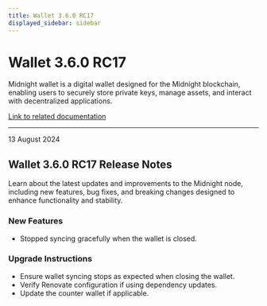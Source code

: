 ```yaml
---
title: Wallet 3.6.0 RC17
displayed_sidebar: sidebar
---
```


# Wallet 3.6.0 RC17

Midnight wallet is a digital wallet designed for the Midnight blockchain, enabling users to securely store private keys, manage assets, and interact with decentralized applications.

[Link to related documentation](../../learn/introduction/wallets)

---

<div 
  style={{
    marginTop: '0',
    fontSize: '1rem',
    fontWeight: 'normal',
    marginBottom: '0.5rem'
  }}
>
  13 August 2024
</div>

## Wallet 3.6.0 RC17 Release Notes

Learn about the latest updates and improvements to the Midnight node, including new features, bug fixes, and breaking changes designed to enhance functionality and stability.

### New Features

- Stopped syncing gracefully when the wallet is closed.  

### Upgrade Instructions

- Ensure wallet syncing stops as expected when closing the wallet.  
- Verify Renovate configuration if using dependency updates.  
- Update the counter wallet if applicable.  

